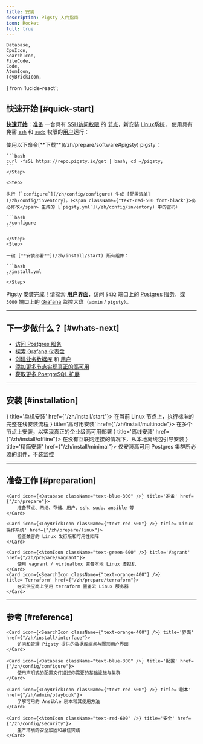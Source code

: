 ```yaml
---
title: 安装
description: Pigsty 入门指南
icon: Rocket
full: true
---
```


    Database,
    CpuIcon,
    SearchIcon,
    FileCode,
    Code,
    AtomIcon,
    ToyBrickIcon,
} from 'lucide-react';



## 快速开始 [#quick-start]

[**快速开始**](/zh/install/start)：[准备](/zh/prepare) 一台具有 [SSH访问权限](/zh/prepare/admin#check-accessibility) 的 [节点](/zh/prepare/hardware#node)，新安装 [Linux](/zh/prepare/linux)系统，
使用具有免密 [`ssh`](/zh/prepare/admin#ssh) 和 [`sudo`](/zh/prepare/admin#sudo-privileges) 权限的[用户](/zh/prepare/admin#user)运行：

<Steps>
    <Step>
    使用以下命令[**下载**](/zh/prepare/software#pigsty) pigsty：

    ```bash
    curl -fsSL https://repo.pigsty.io/get | bash; cd ~/pigsty;
    ```
    </Step>

    <Step>

    执行 [`configure`](/zh/config/configure) 生成 [配置清单](/zh/config/inventory)。（<span className={"text-red-500 font-black"}>务必修改</span> 生成的 [`pigsty.yml`](/zh/config/inventory) 中的密码）

    ```bash
    ./configure
    ```

    </Step>
    <Step>

    一键 [**安装部署**](/zh/install/start) 所有组件：

    ```bash
    ./install.yml
    ```
    </Step>


</Steps>


Pigsty 安装完成！请探索 [**用户界面**](/zh/install/interface)，访问 `5432` 端口上的 [Postgres](/zh/pgsql) [服务](/zh/pgsql/service)，或 `3000` 端口上的 [Grafana](/zh/install/interface#grafana) 监控大盘（`admin` / `pigsty`）。



--------

## 下一步做什么？ [#whats-next]

- [访问 Postgres 服务](/zh/install/interface#postgresql)
- [探索 Grafana 仪表盘](/zh/install/interface#grafana)
- [创建业务数据库](/zh/pgsql/db#create-database) 和 [用户](/zh/pgsql/user#create-user)
- [添加更多节点实现真正的高可用](/zh/install/multinode)
- [获取更多 PostgreSQL 扩展](/zh/pgsql/extension)


--------

## 安装 [#installation]


<Cards>
    <Card icon={<Database className="text-blue-300" />} title='单机安装' href={"/zh/install/start"}>
        在当前 Linux 节点上，执行标准的完整在线安装流程
    </Card>
    <Card icon={<AtomIcon className="text-green-600" />} title='高可用安装' href={"/zh/install/multinode"}>
        在多个节点上安装，以实现真正的企业级高可用部署
    </Card>
    <Card icon={<SearchIcon className={"text-orange-400"} />} title='离线安装' href={"/zh/install/offline"}>
        在没有互联网连接的情况下，从本地离线包引导安装
    </Card>
    <Card icon={<ToyBrickIcon className={"text-red-500"} />} title='精简安装' href={"/zh/install/minimal"}>
        仅安装高可用 Postgres 集群所必须的组件，不装监控
    </Card>
</Cards>


--------

## 准备工作 [#preparation]

<Cards>

    <Card icon={<Database className="text-blue-300" />} title='准备' href={"/zh/prepare"}>
        准备节点、网络、存储、用户、ssh、sudo、ansible 等
    </Card>

    <Card icon={<ToyBrickIcon className={"text-red-500"} />} title='Linux 操作系统' href={"/zh/prepare/linux"}>
        检查兼容的 Linux 发行版和可用性矩阵
    </Card>

    <Card icon={<AtomIcon className="text-green-600" />} title='Vagrant' href={"/zh/prepare/vagrant"}>
        使用 vagrant / virtualbox 置备本地 Linux 虚拟机
    </Card>
    <Card icon={<SearchIcon className={"text-orange-400"} />} title='Terraform' href={"/zh/prepare/terraform"}>
        在云供应商上使用 terraform 置备云 Linux 服务器
    </Card>

</Cards>


--------

## 参考 [#reference]

<Cards>

    <Card icon={<SearchIcon className={"text-orange-400"} />} title='界面' href={"/zh/install/interface"}>
        访问和管理 Pigsty 提供的数据库端点与图形用户界面
    </Card>

    <Card icon={<Database className="text-blue-300" />} title='配置' href={"/zh/config/configure"}>
        使用声明式的配置文件描述你需要的基础设施与集群
    </Card>

    <Card icon={<ToyBrickIcon className={"text-red-500"} />} title='剧本' href={"/zh/admin/playbook"}>
        了解可用的 Ansible 剧本和其使用方法
    </Card>

    <Card icon={<AtomIcon className="text-red-600" />} title='安全' href={"/zh/config/security"}>
        生产环境的安全加固和最佳实践
    </Card>


</Cards>
